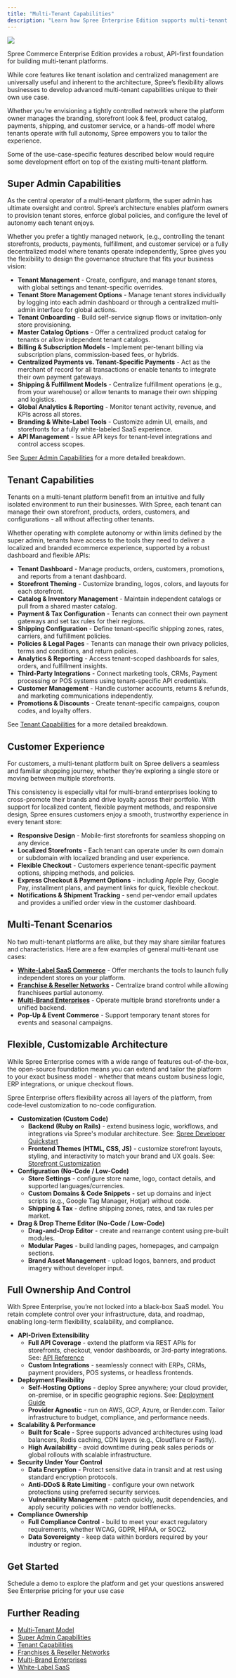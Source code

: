 ```yaml
---
title: "Multi-Tenant Capabilities"
description: "Learn how Spree Enterprise Edition supports multi-tenant ecommerce use cases."
---
```


![](/docs/images/use-cases/multi-tenant/capabilities.jpg)

Spree Commerce Enterprise Edition provides a robust, API-first foundation for building multi-tenant platforms. 

While core features like tenant isolation and centralized management are universally useful and inherent to the architecture, Spree’s flexibility allows businesses to develop advanced multi-tenant capabilities unique to their own use case.

Whether you’re envisioning a tightly controlled network where the platform owner manages the branding, storefront look & feel, product catalog, payments, shipping, and customer service, or a hands-off model where tenants operate with full autonomy, Spree empowers you to tailor the experience. 

Some of the use-case-specific features described below would require some development effort on top of the existing multi-tenant platform.

## Super Admin Capabilities

As the central operator of a multi-tenant platform, the super admin has ultimate oversight and control. Spree’s architecture enables platform owners to provision tenant stores, enforce global policies, and configure the level of autonomy each tenant enjoys. 

Whether you prefer a tightly managed network, (e.g., controlling the tenant storefronts, products, payments, fulfillment, and customer service) or a fully decentralized model where tenants operate independently, Spree gives you the flexibility to design the governance structure that fits your business vision:

- **Tenant Management** - Create, configure, and manage tenant stores, with global settings and tenant-specific overrides.
- **Tenant Store Management Options** - Manage tenant stores individually by logging into each admin dashboard or through a centralized multi-admin interface for global actions.
- **Tenant Onboarding** - Build self-service signup flows or invitation-only store provisioning.
- **Master Catalog Options** - Offer a centralized product catalog for tenants or allow independent tenant catalogs.
- **Billing & Subscription Models** - Implement per-tenant billing via subscription plans, commission-based fees, or hybrids.
- **Centralized Payments vs. Tenant-Specific Payments** - Act as the merchant of record for all transactions or enable tenants to integrate their own payment gateways.
- **Shipping & Fulfillment Models** - Centralize fulfillment operations (e.g., from your warehouse) or allow tenants to manage their own shipping and logistics.
- **Global Analytics & Reporting** - Monitor tenant activity, revenue, and KPIs across all stores.
- **Branding & White-Label Tools** - Customize admin UI, emails, and storefronts for a fully white-labeled SaaS experience.
- **API Management** - Issue API keys for tenant-level integrations and control access scopes.

See [Super Admin Capabilities](https://spreecommerce.org/docs/use-case/multi-tenant/super-admin-capabilities) for a more detailed breakdown.

## Tenant Capabilities

Tenants on a multi-tenant platform benefit from an intuitive and fully isolated environment to run their businesses. With Spree, each tenant can manage their own storefront, products, orders, customers, and configurations - all without affecting other tenants. 

Whether operating with complete autonomy or within limits defined by the super admin, tenants have access to the tools they need to deliver a localized and branded ecommerce experience, supported by a robust dashboard and flexible APIs:

- **Tenant Dashboard** - Manage products, orders, customers, promotions, and reports from a tenant dashboard.
- **Storefront Theming** - Customize branding, logos, colors, and layouts for each storefront.
- **Catalog & Inventory Management** - Maintain independent catalogs or pull from a shared master catalog.
- **Payment & Tax Configuration** - Tenants can connect their own payment gateways and set tax rules for their regions.
- **Shipping Configuration** - Define tenant-specific shipping zones, rates, carriers, and fulfillment policies.
- **Policies & Legal Pages** - Tenants can manage their own privacy policies, terms and conditions, and return policies.
- **Analytics & Reporting** - Access tenant-scoped dashboards for sales, orders, and fulfillment insights.
- **Third-Party Integrations** - Connect marketing tools, CRMs, Payment processing or POS systems using tenant-specific API credentials.
- **Customer Management** - Handle customer accounts, returns & refunds, and marketing communications independently.
- **Promotions & Discounts** - Create tenant-specific campaigns, coupon codes, and loyalty offers.

See [Tenant Capabilities](https://spreecommerce.org/docs/use-case/multi-tenant/tenant-capabilities) for a more detailed breakdown.

## Customer Experience

For customers, a multi-tenant platform built on Spree delivers a seamless and familiar shopping journey, whether they’re exploring a single store or moving between multiple storefronts.

This consistency is especially vital for multi-brand enterprises looking to cross-promote their brands and drive loyalty across their portfolio. With support for localized content, flexible payment methods, and responsive design, Spree ensures customers enjoy a smooth, trustworthy experience in every tenant store:

- **Responsive Design** - Mobile-first storefronts for seamless shopping on any device.
- **Localized Storefronts** - Each tenant can operate under its own domain or subdomain with localized branding and user experience.
- **Flexible Checkout** - Customers experience tenant-specific payment options, shipping methods, and policies.
- **Express Checkout & Payment Options** - including Apple Pay, Google Pay, installment plans, and payment links for quick, flexible checkout.
- **Notifications & Shipment Tracking** - send per-vendor email updates and provides a unified order view in the customer dashboard.

## Multi-Tenant Scenarios

No two multi-tenant platforms are alike, but they may share similar features and characteristics. Here are a few examples of general multi-tenant use cases:

- [**White-Label SaaS Commerce**](https://spreecommerce.org/docs/use-case/multi-tenant/white-label-saas) - Offer merchants the tools to launch fully independent stores on your platform.
- [**Franchise & Reseller Networks**](https://spreecommerce.org/docs/use-case/multi-tenant/franchises-and-reseller-networks) - Centralize brand control while allowing franchisees partial autonomy.
- [**Multi-Brand Enterprises**](https://spreecommerce.org/docs/use-case/multi-tenant/multi-brand-enterprise-model) - Operate multiple brand storefronts under a unified backend.
- **Pop-Up & Event Commerce** - Support temporary tenant stores for events and seasonal campaigns.

## Flexible, Customizable Architecture

While Spree Enterprise comes with a wide range of features out-of-the-box, the open-source foundation means you can extend and tailor the platform to your exact business model - whether that means custom business logic, ERP integrations, or unique checkout flows.

Spree Enterprise offers flexibility across all layers of the platform, from code-level customization to no-code configuration.

- **Customization (Custom Code)**
  - **Backend (Ruby on Rails)** - extend business logic, workflows, and integrations via Spree's modular architecture. See: [<u>Spree Developer Quickstart</u>](https://spreecommerce.org/docs/developer/getting-started/quickstart)
  - **Frontend Themes (HTML, CSS, JS)** - customize storefront layouts, styling, and interactivity to match your brand and UX goals. See: [<u>Storefront Customization</u>](https://spreecommerce.org/docs/developer/storefront/storefront)
- **Configuration (No-Code / Low-Code)**
  - **Store Settings** - configure store name, logo, contact details, and supported languages/currencies.
  - **Custom Domains & Code Snippets** - set up domains and inject scripts (e.g., Google Tag Manager, Hotjar) without code.
  - **Shipping & Tax** - define shipping zones, rates, and tax rules per market.
- **Drag & Drop Theme Editor (No-Code / Low-Code)**
  - **Drag-and-Drop Editor** - create and rearrange content using pre-built modules.
  - **Modular Pages** - build landing pages, homepages, and campaign sections.
  - **Brand Asset Management** - upload logos, banners, and product imagery without developer input.

## Full Ownership And Control

With Spree Enterprise, you’re not locked into a black-box SaaS model. You retain complete control over your infrastructure, data, and roadmap, enabling long-term flexibility, scalability, and compliance.

- **API-Driven Extensibility**
  - **Full API Coverage** - extend the platform via REST APIs for storefronts, checkout, vendor dashboards, or 3rd-party integrations. See: [<u>API Reference</u>](https://spreecommerce.org/docs/api-reference/introduction)
  - **Custom Integrations** - seamlessly connect with ERPs, CRMs, payment providers, POS systems, or headless frontends.
- **Deployment Flexibility**
  - **Self-Hosting Options** - deploy Spree anywhere; your cloud provider, on-premise, or in specific geographic regions. See: [<u>Deployment Guide</u>](https://spreecommerce.org/docs/developer/deployment/render)
  - **Provider Agnostic** - run on AWS, GCP, Azure, or Render.com. Tailor infrastructure to budget, compliance, and performance needs.
- **Scalability & Performance**
  - **Built for Scale** - Spree supports advanced architectures using load balancers, Redis caching, CDN layers (e.g., Cloudflare or Fastly).
  - **High Availability** - avoid downtime during peak sales periods or global rollouts with scalable infrastructure.
- **Security Under Your Control**
  - **Data Encryption** - Protect sensitive data in transit and at rest using standard encryption protocols.
  - **Anti-DDoS & Rate Limiting** - configure your own network protections using preferred security services.
  - **Vulnerability Management** - patch quickly, audit dependencies, and apply security policies with no vendor bottlenecks.
- **Compliance Ownership**
  - **Full Compliance Control** - build to meet your exact regulatory requirements, whether WCAG, GDPR, HIPAA, or SOC2.
  - **Data Sovereignty** - keep data within borders required by your industry or region.

## Get Started
<Columns cols={2}>
  <Card title="Book a Demo" icon="eye" href="https://getvendo.com/book-a-demo/" cta="Click here">
    Schedule a demo to explore the platform and get your questions answered
  </Card>
  <Card title="Ask for Pricing" icon="dollar-sign" href="https://spreecommerce.org/get-started/" cta="Click here">
    See Enterprise pricing for your use case
  </Card>
</Columns>

## Further Reading

- [<u>Multi-Tenant Model</u>](https://spreecommerce.org/docs/use-case/multi-tenant/multi-tenant-model)
- [<u>Super Admin Capabilities</u>](https://spreecommerce.org/docs/use-case/multi-tenant/super-admin-capabilities)
- [<u>Tenant Capabilities</u>](https://spreecommerce.org/docs/use-case/multi-tenant/tenant-capabilities)
- [<u>Franchises & Reseller Networks</u>](https://spreecommerce.org/docs/use-case/multi-tenant/franchises-and-reseller-networks)
- [<u>Multi-Brand Enterprises</u>](https://spreecommerce.org/docs/use-case/multi-tenant/multi-brand-enterprise-model)
- [<u>White-Label SaaS</u>](https://spreecommerce.org/docs/use-case/multi-tenant/white-label-saas)